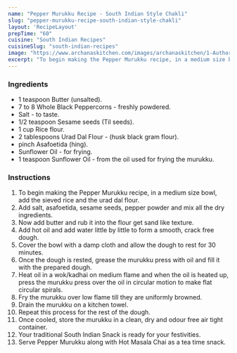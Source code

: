 ---
name: "Pepper Murukku Recipe - South Indian Style Chakli"
slug: "pepper-murukku-recipe-south-indian-style-chakli"
layout: 'RecipeLayout'
prepTime: "60"
cuisine: "South Indian Recipes"
cuisineSlug: "south-indian-recipes"
image: "https://www.archanaskitchen.com/images/archanaskitchen/1-Author/Uma_Raghuraman/Pepper_Murukku__South_Indian_Style_Chakli.jpg"
excerpt: "To begin making the Pepper Murukku recipe, in a medium size bowl, add the sieved rice and the urad dal flour"
---

### Ingredients

- 1 teaspoon Butter (unsalted).
- 7 to 8 Whole Black Peppercorns - freshly powdered.
- Salt - to taste.
- 1/2 teaspoon Sesame seeds (Til seeds).
- 1 cup Rice flour.
- 2 tablespoons Urad Dal Flour - (husk black gram flour).
- pinch Asafoetida (hing).
- Sunflower Oil - for frying.
- 1 teaspoon Sunflower Oil - from  the oil used for frying the murukku.

### Instructions

1. To begin making the Pepper Murukku recipe, in a medium size bowl, add the sieved rice and the urad dal flour.
1. Add salt, asafoetida, sesame seeds, pepper powder and mix all the dry ingredients.
1. Now add butter and rub it into the flour get  sand like texture.
1.  Add hot oil and add water little by little to form a smooth, crack free dough.
1. Cover the bowl with a damp cloth and allow the dough to rest for 30 minutes.
1. Once the dough is rested, grease the murukku press with oil and fill it with the prepared dough.
1. Heat oil in a wok/kadhai on medium flame and when the oil is heated up, press the murukku press over the oil in circular motion to make flat circular spirals.
1. Fry the murukku over low flame till they are uniformly browned.
1. Drain the murukku on a kitchen towel.
1. Repeat this process for the rest of the dough.
1. Once cooled, store the murukku in a clean, dry and odour free air tight container.
1. Your traditional South Indian Snack is ready for your festivities.
1. Serve Pepper Murukku along with Hot Masala Chai as a tea time snack.
